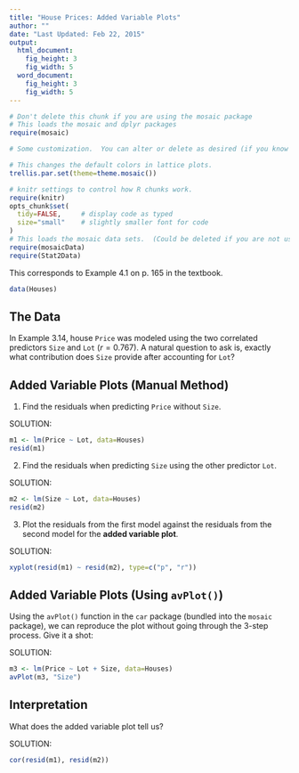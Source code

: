 ```yaml
---
title: "House Prices: Added Variable Plots"
author: ""
date: "Last Updated: Feb 22, 2015"
output: 
  html_document:
    fig_height: 3
    fig_width: 5
  word_document:
    fig_height: 3
    fig_width: 5
---
```



```r
# Don't delete this chunk if you are using the mosaic package
# This loads the mosaic and dplyr packages
require(mosaic)
```

```r
# Some customization.  You can alter or delete as desired (if you know what you are doing).

# This changes the default colors in lattice plots.
trellis.par.set(theme=theme.mosaic())  

# knitr settings to control how R chunks work.
require(knitr)
opts_chunk$set(
  tidy=FALSE,     # display code as typed
  size="small"    # slightly smaller font for code
)
# This loads the mosaic data sets.  (Could be deleted if you are not using them.)
require(mosaicData)    
require(Stat2Data)
```

This corresponds to Example 4.1 on p. 165 in the textbook.


```r
data(Houses)
```

## The Data

In Example 3.14, house `Price` was modeled using the two correlated predictors `Size` and `Lot` ($r=0.767$). A natural question to ask is, exactly what contribution does `Size` provide after accounting for `Lot`?

## Added Variable Plots (Manual Method)

1. Find the residuals when predicting `Price` without `Size`.

SOLUTION: 

```r
m1 <- lm(Price ~ Lot, data=Houses)
resid(m1)
```

2. Find the residuals when predicting `Size` using the other predictor `Lot`.

SOLUTION:

```r
m2 <- lm(Size ~ Lot, data=Houses)
resid(m2)
```

3. Plot the residuals from the first model against the residuals from the second model for the **added variable plot**.

SOLUTION:

```r
xyplot(resid(m1) ~ resid(m2), type=c("p", "r"))
```

## Added Variable Plots (Using `avPlot()`)

Using the `avPlot()` function in the `car` package (bundled into the `mosaic` package), we can reproduce the plot without going through the 3-step process. Give it a shot:

SOLUTION:

```r
m3 <- lm(Price ~ Lot + Size, data=Houses)
avPlot(m3, "Size")
```

## Interpretation

What does the added variable plot tell us?

SOLUTION:

```r
cor(resid(m1), resid(m2))
```

